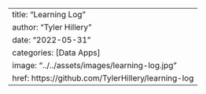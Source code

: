 ---
title: "Learning Log"
author: "Tyler Hillery"
date: "2022-05-31"
categories: [Data Apps]
image: "../../assets/images/learning-log.jpg"
href: https://github.com/TylerHillery/learning-log
---